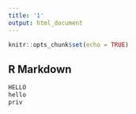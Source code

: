 ```yaml
---
title: '1'
output: html_document
---
```


```r
knitr::opts_chunk$set(echo = TRUE)
```

## R Markdown


```r
HELLO
hello
priv
```

